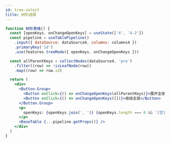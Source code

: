 ```yaml
---
id: tree-select
title: 树形选择
---
```


```jsx
function 树形表格() {
  const [openKeys, onChangeOpenKeys] = useState(['4', '4-2'])
  const pipeline = useTablePipeline()
    .input({ dataSource: dataSource4, columns: columns4 })
    .primaryKey('id')
    .use(features.treeMode({ openKeys, onChangeOpenKeys }))

  const allParentKeys = collectNodes(dataSource4, 'pre')
    .filter((row) => !isLeafNode(row))
    .map((row) => row.id)

  return (
    <div>
      <Button.Group>
        <Button onClick={() => onChangeOpenKeys(allParentKeys)}>展开全部</Button>
        <Button onClick={() => onChangeOpenKeys([])}>收拢全部</Button>
      </Button.Group>
      <p>
        openKeys: {openKeys.join(', ')} {openKeys.length === 0 && '[空]'}
      </p>
      <BaseTable {...pipeline.getProps()} />
    </div>
  )
}
```
